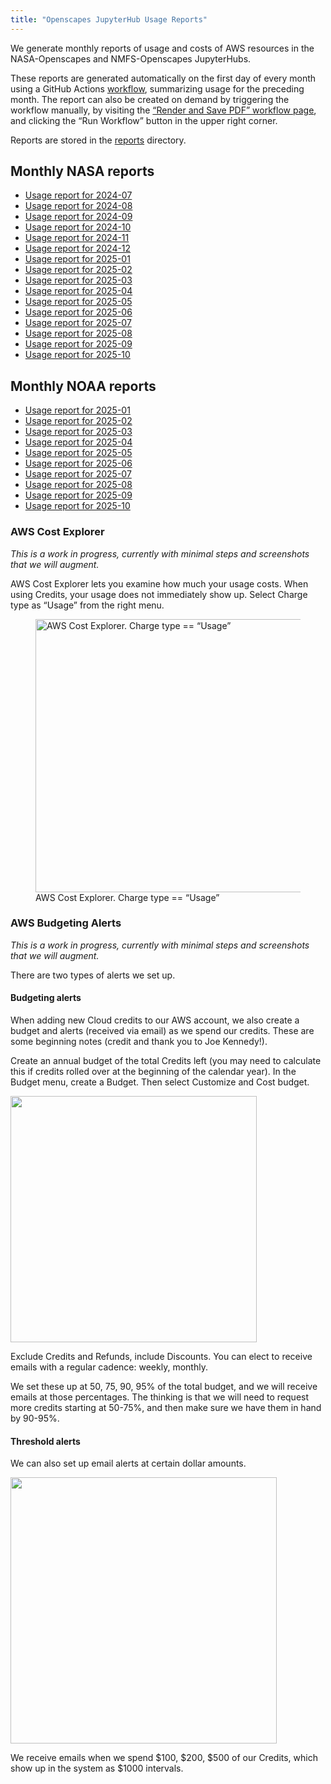 ```yaml
---
title: "Openscapes JupyterHub Usage Reports"
---
```


We generate monthly reports of usage and costs of AWS resources in the 
NASA-Openscapes and NMFS-Openscapes JupyterHubs.

These reports are generated automatically on the first day of every month using a 
GitHub Actions [workflow](https://github.com/Openscapes/openscapes.cloud/blob/main/.github/workflows/create-usage-report.yml), summarizing 
usage for the preceding month. The report can also be created on demand by 
triggering the workflow manually, by visiting the 
["Render and Save PDF" workflow page](https://github.com/openscapes/openscapes.cloud/actions/workflows/create-usage-report.yml), 
and clicking the "Run Workflow" button in the upper right corner.

Reports are stored in the [reports](_hub-usage-reporting/reports/) directory.

## Monthly NASA reports

- [Usage report for 2024-07](_hub-usage-reporting/reports/aws-usage-report_2024-07.pdf)
- [Usage report for 2024-08](_hub-usage-reporting/reports/aws-usage-report_2024-08.pdf)
- [Usage report for 2024-09](_hub-usage-reporting/reports/aws-usage-report_2024-09.pdf)
- [Usage report for 2024-10](_hub-usage-reporting/reports/aws-usage-report_2024-10.pdf)
- [Usage report for 2024-11](_hub-usage-reporting/reports/aws-usage-report_2024-11.pdf)
- [Usage report for 2024-12](_hub-usage-reporting/reports/aws-usage-report_2024-12.pdf)
- [Usage report for 2025-01](_hub-usage-reporting/reports/aws-usage-report-nasa_2025-01.pdf)
- [Usage report for 2025-02](_hub-usage-reporting/reports/aws-usage-report-nasa_2025-02.pdf)
- [Usage report for 2025-03](_hub-usage-reporting/reports/aws-usage-report-nasa_2025-03.pdf)
- [Usage report for 2025-04](_hub-usage-reporting/reports/aws-usage-report-nasa_2025-04.pdf)
- [Usage report for 2025-05](_hub-usage-reporting/reports/aws-usage-report-nasa_2025-05.pdf)
- [Usage report for 2025-06](_hub-usage-reporting/reports/aws-usage-report-nasa_2025-06.pdf)
- [Usage report for 2025-07](_hub-usage-reporting/reports/aws-usage-report-nasa_2025-07.pdf)
- [Usage report for 2025-08](_hub-usage-reporting/reports/aws-usage-report-nasa_2025-08.pdf)
- [Usage report for 2025-09](_hub-usage-reporting/reports/aws-usage-report-nasa_2025-09.pdf)
- [Usage report for 2025-10](_hub-usage-reporting/reports/aws-usage-report-nasa_2025-10.pdf)
<!-- last-nasa-report -->

## Monthly NOAA reports

- [Usage report for 2025-01](_hub-usage-reporting/reports/aws-usage-report-noaa_2025-01.pdf)
- [Usage report for 2025-02](_hub-usage-reporting/reports/aws-usage-report-noaa_2025-02.pdf)
- [Usage report for 2025-03](_hub-usage-reporting/reports/aws-usage-report-noaa_2025-03.pdf)
- [Usage report for 2025-04](_hub-usage-reporting/reports/aws-usage-report-noaa_2025-04.pdf)
- [Usage report for 2025-05](_hub-usage-reporting/reports/aws-usage-report-noaa_2025-05.pdf)
- [Usage report for 2025-06](_hub-usage-reporting/reports/aws-usage-report-noaa_2025-06.pdf)
- [Usage report for 2025-07](_hub-usage-reporting/reports/aws-usage-report-noaa_2025-07.pdf)
- [Usage report for 2025-08](_hub-usage-reporting/reports/aws-usage-report-noaa_2025-08.pdf)
- [Usage report for 2025-09](_hub-usage-reporting/reports/aws-usage-report-noaa_2025-09.pdf)
- [Usage report for 2025-10](_hub-usage-reporting/reports/aws-usage-report-noaa_2025-10.pdf)
<!-- last-noaa-report -->

### AWS Cost Explorer

*This is a work in progress, currently with minimal steps and screenshots that we will augment.*

AWS Cost Explorer lets you examine how much your usage costs. When using Credits, your usage does not immediately show up. Select Charge type as "Usage" from the right menu.

![AWS Cost Explorer. Charge type == "Usage"](images/cost-explorer-usage.png){fig-align="center" width="437"}

### AWS Budgeting Alerts

*This is a work in progress, currently with minimal steps and screenshots that we will augment.*

There are two types of alerts we set up.

#### Budgeting alerts

When adding new Cloud credits to our AWS account, we also create a budget and alerts (received via email) as we spend our credits. These are some beginning notes (credit and thank you to Joe Kennedy!).

Create an annual budget of the total Credits left (you may need to calculate this if credits rolled over at the beginning of the calendar year). In the Budget menu, create a Budget. Then select Customize and Cost budget.

![](images/choose-budget-type.png){fig-align="center" width="394"}

Exclude Credits and Refunds, include Discounts. You can elect to receive emails with a regular cadence: weekly, monthly.

We set these up at 50, 75, 90, 95% of the total budget, and we will receive emails at those percentages. The thinking is that we will need to request more credits starting at 50-75%, and then make sure we have them in hand by 90-95%.

#### Threshold alerts

We can also set up email alerts at certain dollar amounts.

![](images/budget-threshold-alerts.png){fig-align="center" width="426"}

We receive emails when we spend \$100, \$200, \$500 of our Credits, which show up in the system as \$1000 intervals.
